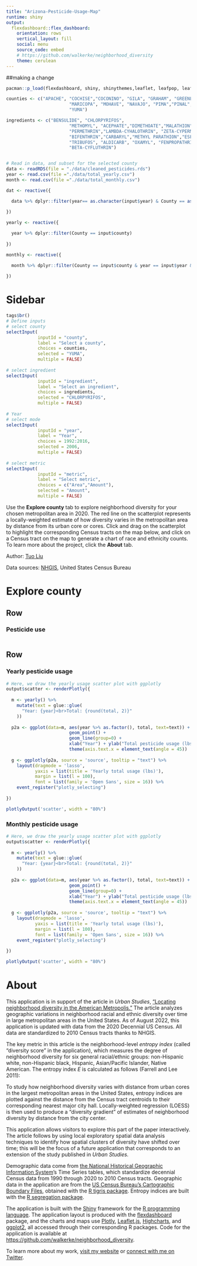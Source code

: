 ```yaml
---
title: "Arizona-Pesticide-Usage-Map"
runtime: shiny
output: 
  flexdashboard::flex_dashboard:
    orientation: rows
    vertical_layout: fill
    social: menu
    source_code: embed
    # https://github.com/walkerke/neighborhood_diversity
    theme: cerulean
---
```

##making a change
```r
pacman::p_load(flexdashboard, shiny, shinythemes,leaflet, leafpop, leafem, sp, mapview, dplyr, ggplot2, plotly, scales)
```


```r
counties <- c("APACHE", "COCHISE","COCONINO", "GILA", "GRAHAM", "GREENLEE", "LA PAZ",
                        "MARICOPA", "MOHAVE", "NAVAJO", "PIMA","PINAL", "SANTA CRUZ", "YAVAPAI",
                        "YUMA")

ingredients <- c("BENSULIDE", "CHLORPYRIFOS",
                        "METHOMYL", "ACEPHATE","DIMETHOATE","MALATHION",
                        "PERMETHRIN","LAMBDA-CYHALOTHRIN", "ZETA-CYPERMETHRIN","DIAZINON",
                        "BIFENTHRIN","CARBARYL","METHYL PARATHION","ESFENVALERATE",
                        "TRIBUFOS", "ALDICARB", "OXAMYL", "FENPROPATHRIN", "ETHEPHON",
                        "BETA-CYFLUTHRIN")


# Read in data, and subset for the selected county
data <- readRDS(file = "./data/cleaned_pesticides.rds")
year <- read.csv(file ="./data/total_yearly.csv")
month <- read.csv(file ="./data/total_monthly.csv")

dat <- reactive({

  data %>% dplyr::filter(year== as.character(input$year) & County == as.character(input$county) & Active.Ingredient.new == input$ingredient)
  
})

yearly <- reactive({

  year %>% dplyr::filter(County == input$county)
  
})

monthly <- reactive({

  month %>% dplyr::filter(County == input$county & year == input$year & Active.Ingredient.new == input$ingredient)
  
})

```


Sidebar {.sidebar}
======================================================================

```r
tags$br()
# Define inputs
# select county
selectInput(
            inputId = "county",
            label = "Select a county",
            choices = counties,
            selected = "YUMA",
            multiple = FALSE)
                                      
# select ingredient
selectInput(
            inputId = "ingredient",
            label = "Select an ingredient",
            choices = ingredients,
            selected = "CHLORPYRIFOS",
            multiple = FALSE)
                                      
# Year
# select mode
selectInput(
            inputId = "year",
            label = "Year",
            choices = 1992:2016,
            selected = 2006,
            multiple = FALSE)
                                      
# select metric
selectInput(
            inputId = "metric",
            label = "Select metric",
            choices = c("Area","Amount"),
            selected = "Amount",
            multiple = FALSE)

```

Use the __Explore county__ tab to explore neighborhood diversity for your chosen metropolitan area in 2020.  The red line on the scatterplot represents a locally-weighted estimate of how diversity varies in the metropolitan area by distance from its urban core or cores.  Click and drag on the scatterplot to highlight the corresponding Census tracts on the map below, and click on a Census tract on the map to generate a chart of race and ethnicity counts. To learn more about the project, click the __About__ tab.  

Author: [Tuo Liu](https://tuo-liu.netlify.app)

Data sources: [NHGIS](https://nhgis.org), United States Census Bureau

Explore county
======================================================================

Row
----------------------------------------------------------------------

### Pesticide use

```r

```


Row
-------------------------------------
### Yearly pesticide usage

```r
# Here, we draw the yearly usage scatter plot with ggplotly
output$scatter <- renderPlotly({
  
  m <- yearly() %>%
    mutate(text = glue::glue(
      "Year: {year}<br>Total: {round(total, 2)}"
    ))
  
  p2a <- ggplot(data=m, aes(year %>% as.factor(), total, text=text)) +
                        geom_point() + 
                        geom_line(group=0) +
                        xlab("Year") + ylab("Total pesticide usage (lbs)") +
                        theme(axis.text.x = element_text(angle = 45)) 
    
  g <- ggplotly(p2a, source = 'source', tooltip = "text") %>% 
    layout(dragmode = 'lasso', 
           yaxis = list(title = 'Yearly total usage (lbs)'), 
           margin = list(l = 100), 
           font = list(family = 'Open Sans', size = 16)) %>%
    event_register("plotly_selecting")
  
})  

plotlyOutput('scatter', width = "80%")
```

### Monthly pesticide usage 

```r
# Here, we draw the yearly usage scatter plot with ggplotly
output$scatter <- renderPlotly({
  
  m <- yearly() %>%
    mutate(text = glue::glue(
      "Year: {year}<br>Total: {round(total, 2)}"
    ))
  
  p2a <- ggplot(data=m, aes(year %>% as.factor(), total, text=text)) +
                        geom_point() + 
                        geom_line(group=0) +
                        xlab("Year") + ylab("Total pesticide usage (lbs)") +
                        theme(axis.text.x = element_text(angle = 45)) 
    
  g <- ggplotly(p2a, source = 'source', tooltip = "text") %>% 
    layout(dragmode = 'lasso', 
           yaxis = list(title = 'Yearly total usage (lbs)'), 
           margin = list(l = 100), 
           font = list(family = 'Open Sans', size = 16)) %>%
    event_register("plotly_selecting")
  
})  

plotlyOutput('scatter', width = "80%")
```





About
============================================================================

This application is in support of the article in _Urban Studies_, ["Locating neighborhood diversity in the American Metropolis."](http://usj.sagepub.com/content/early/2016/04/29/0042098016643481.abstract)  The article analyzes geographic variations in neighborhood racial and ethnic diversity over time in large metropolitan areas in the United States.  As of August 2022, this application is updated with data from the 2020 Decennial US Census.  All data are standardized to 2010 Census tracts thanks to NHGIS.  

The key metric in this article is the neighborhood-level _entropy index_ (called "diversity score" in the application), which measures the degree of neighborhood diversity for six general racial/ethnic groups: non-Hispanic white, non-Hispanic black, Hispanic, Asian/Pacific Islander, Native American.  The entropy index $E$ is calculated as follows (Farrell and Lee 2011):  


To study how neighborhood diversity varies with distance from urban cores in the largest metropolitan areas in the United States, entropy indices are plotted against the distance from the Census tract centroids to their corresponding nearest major city hall.  Locally-weighted regression (LOESS) is then used to produce a "diversity gradient" of estimates of neighborhood diversity by distance from the city center.  

This application allows visitors to explore this part of the paper interactively.  The article follows by using local exploratory spatial data analysis techniques to identify how spatial clusters of diversity have shifted over time; this will be the focus of a future application that corresponds to an extension of the study published in _Urban Studies._  

Demographic data come from [the National Historical Geographic Information System](https://www.nhgis.org/)'s Time Series tables, which standardize decennial Census data from 1990 through 2020 to 2010 Census tracts.  Geographic data in the application are from the [US Census Bureau's Cartographic Boundary Files](https://www.census.gov/geo/maps-data/data/tiger-cart-boundary.html), obtained with the [R tigris package](https://walker-data.com/census-r/census-geographic-data-and-applications-in-r.html). Entropy indices are built with the [R segregation package](https://elbersb.github.io/segregation/index.html).  

The application is built with the [Shiny](http://shiny.rstudio.com) framework for the [R programming language](https://www.r-project.org/). The application layout is produced with the [flexdashboard](http://rstudio.github.io/flexdashboard/index.html) package, and the charts and maps use [Plotly](http://plot.ly), [Leaflet.js](http://leafletjs.com/), [Highcharts](http://www.highcharts.com/), and [ggplot2](http://ggplot2.org/), all accessed through their corresponding R packages.  Code for the application is available at <https://github.com/walkerke/neighborhood_diversity>.  

To learn more about my work, [visit my website](https://walker-data.com) or [connect with me on Twitter](https://twitter.com/kyle_e_walker).  

